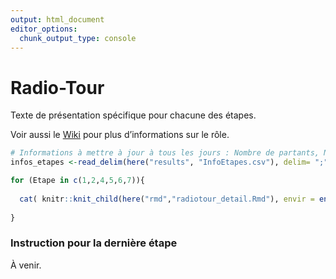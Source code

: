 ```yaml
---
output: html_document
editor_options: 
  chunk_output_type: console
---
```


# Radio-Tour {#radiotour}

Texte de présentation spécifique pour chacune des étapes. 

Voir aussi le <a href="https://wikitour.brunogauthier.net/fr/home/CO/Comit%C3%A9s/Technique/RadioTour" target="_blank">Wiki</a> pour plus d'informations sur le rôle.

```r

# Informations à mettre à jour à tous les jours : Nombre de partants, Non partants et invités
infos_etapes <-read_delim(here("results", "InfoEtapes.csv"), delim= ";",show_col_types = FALSE)

for (Etape in c(1,2,4,5,6,7)){
  
  cat( knitr::knit_child(here("rmd","radiotour_detail.Rmd"), envir = environment(), quiet = TRUE))
  
}

```

### Instruction pour la dernière étape {-}

À venir.